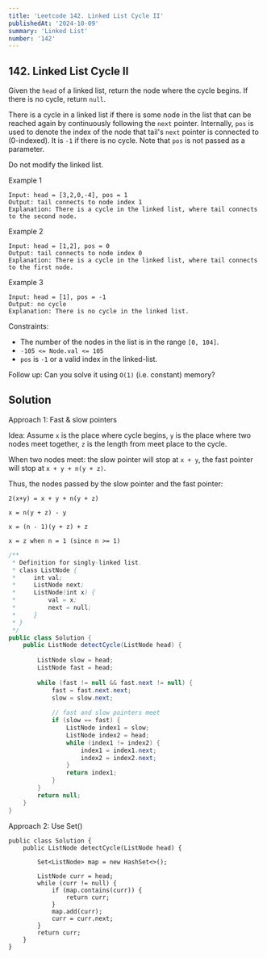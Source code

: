 ```yaml
---
title: 'Leetcode 142. Linked List Cycle II'
publishedAt: '2024-10-09'
summary: 'Linked List'
number: '142'
---
```


## 142. Linked List Cycle II

Given the `head` of a linked list, return the node where the cycle begins. If there is no cycle, return `null`.

There is a cycle in a linked list if there is some node in the list that can be reached again by continuously following the `next` pointer. Internally, `pos` is used to denote the index of the node that tail's `next` pointer is connected to (0-indexed). It is `-1` if there is no cycle. Note that `pos` is not passed as a parameter.

Do not modify the linked list.

Example 1
`````
Input: head = [3,2,0,-4], pos = 1
Output: tail connects to node index 1
Explanation: There is a cycle in the linked list, where tail connects to the second node.
`````

Example 2
`````
Input: head = [1,2], pos = 0
Output: tail connects to node index 0
Explanation: There is a cycle in the linked list, where tail connects to the first node.
`````

Example 3
`````
Input: head = [1], pos = -1
Output: no cycle
Explanation: There is no cycle in the linked list.
`````

Constraints:

- The number of the nodes in the list is in the range `[0, 104]`.
- `-105 <= Node.val <= 105`
- `pos` is `-1` or a valid index in the linked-list.
 

Follow up: Can you solve it using `O(1)` (i.e. constant) memory?

## Solution
Approach 1: Fast & slow pointers

Idea: 
Assume `x` is the place where cycle begins, `y` is the place where two nodes meet together, `z` is the length from meet place to the cycle.

When two nodes meet: the slow pointer will stop at `x + y`, the fast pointer will stop at `x + y + n(y + z)`.

Thus, the nodes passed by the slow pointer and the fast pointer:

`2(x+y) = x + y + n(y + z)`

`x = n(y + z) - y`

`x = (n - 1)(y + z) + z`

`x = z when n = 1 (since n >= 1)`


````JAVA
/**
 * Definition for singly-linked list.
 * class ListNode {
 *     int val;
 *     ListNode next;
 *     ListNode(int x) {
 *         val = x;
 *         next = null;
 *     }
 * }
 */
public class Solution {
    public ListNode detectCycle(ListNode head) {
        
        ListNode slow = head;
        ListNode fast = head;
        
        while (fast != null && fast.next != null) {
            fast = fast.next.next;
            slow = slow.next;
            
            // fast and slow pointers meet
            if (slow == fast) {
                ListNode index1 = slow;
                ListNode index2 = head;
                while (index1 != index2) {
                    index1 = index1.next;
                    index2 = index2.next;
                }
                return index1;
            }
        }
        return null;
    }
}
````

Approach 2: Use Set()
````
public class Solution {
    public ListNode detectCycle(ListNode head) {
        
        Set<ListNode> map = new HashSet<>();

        ListNode curr = head;
        while (curr != null) {
            if (map.contains(curr)) {
                return curr;
            }
            map.add(curr);
            curr = curr.next;
        }
        return curr;
    }
}
````